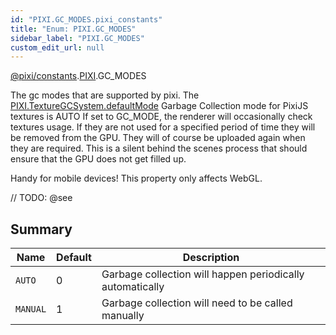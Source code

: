 ```yaml
---
id: "PIXI.GC_MODES.pixi_constants"
title: "Enum: PIXI.GC_MODES"
sidebar_label: "PIXI.GC_MODES"
custom_edit_url: null
---
```


[@pixi/constants](../modules/pixi_constants).[PIXI](../namespaces/PIXI).GC_MODES

The gc modes that are supported by pixi.
The [PIXI.TextureGCSystem.defaultMode](../classes/PIXI.TextureGCSystem.pixi_core#defaultMode) Garbage Collection mode for PixiJS textures is AUTO If set to GC_MODE, the renderer will occasionally check textures usage. If they are not used for a specified period of time they will be removed from the GPU. They will of course be uploaded again when they are required. This is a silent behind the scenes process that should ensure that the GPU does not get filled up.

Handy for mobile devices! This property only affects WebGL.



// TODO: @see

        

## Summary
| Name                | Default | Description                                               |
| ------------------- | ------- | --------------------------------------------------------- |
| <code>AUTO</code>   | 0       | Garbage collection will happen periodically automatically |
| <code>MANUAL</code> | 1       | Garbage collection will need to be called manually        |

    